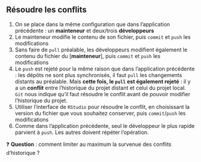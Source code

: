 :::{.callout-tip collapse="true" icon=false}
## Résoudre les conflits

::: {.incremental}
1. On se place dans la même configuration que dans l'application précédente : un [**mainteneur**]{.blue2} et deux/trois [**développeurs**]{.blue2}
2. Le mainteneur modifie le contenu de son fichier, puis `commit` et `push` les modifications
3. Sans faire de `pull` préalable, les développeurs modifient également le contenu du fichier du [**mainteneur**], puis `commit` et `push` les modifications
4. Le `push` est rejeté pour la même raison que dans l'application précédente : les dépôts ne sont plus synchronisés, il faut `pull` les changements distants au préalable. Mais **cette fois, le `pull` est également rejeté** : il y a un **conflit** entre l'historique du projet distant et celui du projet local.
`Git` nous indique qu'il faut résoudre le conflit avant de pouvoir modifier l'historique du projet.
5. Utiliser l'interface de `RStudio` pour résoudre le conflit, en choisissant la version du fichier que vous souhaitez conserver, puis `commit`/`push` les modifications
6. Comme dans l'application précédente, seul le développeur le plus rapide parvient à `push`. Les autres doivent répéter l'opération.
:::

:::

❓ **Question** : comment limiter au maximum la survenue des conflits d'historique ?
